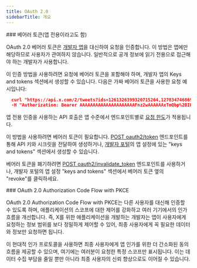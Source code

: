 ```yaml
---
title: OAuth 2.0
sidebarTitle: 개요
---
```


<div id="bearer-token-also-known-as-app-only">
  ### 베어러 토큰(앱 전용이라고도 함)
</div>

OAuth 2.0 베어러 토큰은 [개발자 앱](/ko/resources/fundamentals/developer-apps)을 대신하여 요청을 인증합니다. 이 방법은 앱에만 해당하므로 사용자가 관여하지 않습니다. 일반적으로 공개 정보에 읽기 전용으로 접근해야 하는 개발자가 사용합니다.

이 인증 방법을 사용하려면 요청에 베어러 토큰을 포함해야 하며, 개발자 앱의 Keys and tokens 섹션에서 생성할 수 있습니다. 다음은 가짜 베어러 토큰을 사용한 요청 예시입니다:

```json
  curl "https://api.x.com/2/tweets?ids=1261326399320715264,1278347468690915330" \
  -H "Authorization: Bearer AAAAAAAAAAAAAAAAAAAAAFnz2wAAAAAAxTmQbp%2BIHDtAhTBbyNJon%2BA72K4%3DeIaigY0QBrv6Rp8KZQQLOTpo9ubw5Jt?WRE8avbi"
```

앱 전용 인증을 사용하는 API 호출은 앱 수준에서 엔드포인트별로 [요청 한도](/ko/resources/fundamentals/rate-limits)가 적용됩니다.

이 방법을 사용하려면 베어러 토큰이 필요합니다. [POST oauth2/token](/ko/resources/fundamentals/authentication/api-reference#post-oauth2-token) 엔드포인트를 통해 API 키와 시크릿을 전달하여 생성하거나, [개발자 포털](/ko/resources/fundamentals/developer-portal)의 앱 설정에 있는 "keys and tokens" 섹션에서 생성할 수 있습니다.

베어러 토큰을 폐기하려면 [POST oauth2/invalidate\_token](/ko/resources/fundamentals/authentication/api-reference#post-oauth2-invalidate-token) 엔드포인트를 사용하거나, 개발자 포털의 앱 설정 "keys and tokens" 섹션에서 베어러 토큰 옆의 "revoke"를 클릭하세요.

<div id="oauth-20-authorization-code-flow-with-pkce">
  ### OAuth 2.0 Authorization Code Flow with PKCE
</div>

OAuth 2.0 Authorization Code Flow with PKCE는 다른 사용자를 대신해 인증할 수 있도록 하며, 애플리케이션의 스코프에 대한 제어를 강화하고 여러 기기에서의 인가 흐름을 개선합니다. 즉, X를 위한 애플리케이션을 개발하는 개발자는 앱이 사용자에게 요청하는 정보 범위를 보다 정밀하게 제어할 수 있어, 최종 사용자에게 꼭 필요한 데이터와 정보만 요청하면 됩니다.

이 현대적 인가 프로토콜을 사용하면 최종 사용자에게 앱 인가를 위한 더 간소화된 동의 흐름을 제공할 수 있으며, 여기에는 여러분이 요청한 특정 스코프만 표시됩니다. 이는 데이터 수집 부담을 줄일 뿐만 아니라 최종 사용자의 신뢰 향상으로도 이어질 수 있습니다.